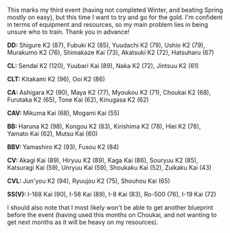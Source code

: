 This marks my third event (having not completed Winter, and beating Spring mostly on easy), but this time I want to try and go for the gold. I'm confident in terms of equipment and resources, so my main problem lies in being unsure who to train. Thank you in advance!

'''DD: '''Shigure K2 (87), Fubuki K2 (85), Yuudachi K2 (79), Ushio K2 (79), Murakumo K2 (76), Shimakaze Kai (73), Akatsuki K2 (72), Hatsuharu (67)

'''CL: '''Sendai K2 (120), Yuubari Kai (89), Naka K2 (72), Jintsuu K2 (61)

'''CLT: '''Kitakami K2 (96), Ooi K2 (86)

'''CA: '''Ashigara K2 (90), Maya K2 (77), Myoukou K2 (71), Choukai K2 (68), Furutaka K2 (65), Tone Kai (62), Kinugasa K2 (62)

'''CAV: '''Mikuma Kai (68), Mogami Kai (55)

'''BB: '''Haruna K2 (98), Kongou K2 (83), Kirishima K2 (78), Hiei K2 (78), Yamato Kai (62), Mutsu Kai (60)

'''BBV: '''Yamashiro K2 (93), Fusou K2 (84)

'''CV: '''Akagi Kai (89), Hiryuu K2 (89), Kaga Kai (86), Souryuu K2 (85), Katsuragi Kai (59), Unryuu Kai (59), Shoukaku Kai (52), Zuikaku Kai (43)

'''CVL: '''Jun'you K2 (94), Ryuujou K2 (75), Shouhou Kai (65)

'''SS(V): '''I-168 Kai (90), I-58 Kai (89), I-8 Kai (83), Ro-500 (76), I-19 Kai (72)

I should also note that I most likely won't be able to get another blueprint before the event (having used this months on Choukai, and not wanting to get next months as it will be heavy on my resources).<ac_metadata title="Hoping for Medium/Hard completion, would appreciate advice!"> </ac_metadata>